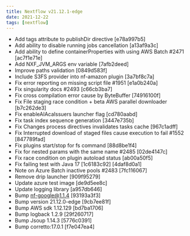 ---
title: Nextflow v21.12.1-edge
date: 2021-12-22
tags: [nextflow]
---

- Add tags attribute to publishDir directive [e78a997b5]
- Add ability to disable running jobs cancellation [a13af9a3c]
- Add ability to define containerProperties with using AWS Batch #2471 [ac7f1e71e] <Manuele Simi>
- Add NXF_JVM_ARGS env variable [7afb2deed]
- Improve paths validation [0849d583f]
- Include S3FS provider into nf-amazon plugin [3a7bf8c7a]
- Fix error reporting on missing script file #1951 [e1a0b240a]
- Fix singularity docs #2493 [c66cb3ba7] <Jose Espinosa-Carrasco>
- Fix cross compilation error cause by ByteBuffer [74916100f]
- Fix File staging race condition + beta AWS parallel downloader [b7c262de3]
- Fix enableAIAcaIssuers launcher flag [cd780aabd]
- Fix task index sequence generation [3447e735b]
- Fix Changes process directives invalidates tasks cache [967c1adff]
- Fix Interrupted download of staged files cause execution to fail #1552 [847789fad]
- Fix plugins start/stop for fs command [88d8be1f4]
- Fix for nested params with the same name #2485 [02de4147c] <Jay Carey>
- Fix race condition on plugin autoload status [ab00a50f5]
- Fix failing test with Java 17 [1c6183c92] [4daf8d0a1]
- Note on Azure Batch inactive pools #2483 [7fc116067] <Manuele Simi>
- Remove drip launcher [909f95279]
- Update azure test image [de9d5ee8c]
- Update logging library [a957db646]
- Bump nf-google@1.1.4 [93193a3f3]
- Bump version 21.12.0-edge [9cb7ee81f]
- Bump AWS sdk 1.12.129 [bd7ba1706]
- Bump logback 1.2.9 [29f260717]
- Bump Jsoup 1.14.3 [5776c0391]
- Bump corretto:17.0.1 [f7e047ea4]
